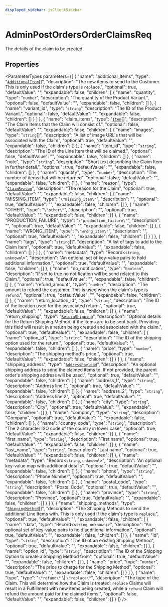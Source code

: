 ```yaml
---
displayed_sidebar: jsClientSidebar
---
```



# AdminPostOrdersOrderClaimsReq

The details of the claim to be created.

## Properties

<ParameterTypes parameters={[
  {
    "name": "additional_items",
    "type": "[`AdditionalItem`](internal.AdditionalItem-2.mdx)[]",
    "description": "The new items to send to the Customer. This is only used if the claim's type is `replace`.",
    "optional": true,
    "defaultValue": "",
    "expandable": false,
    "children": [
      {
        "name": "quantity",
        "type": "`number`",
        "description": "The quantity of the Product Variant.",
        "optional": false,
        "defaultValue": "",
        "expandable": false,
        "children": []
      },
      {
        "name": "variant_id",
        "type": "`string`",
        "description": "The ID of the Product Variant.",
        "optional": false,
        "defaultValue": "",
        "expandable": false,
        "children": []
      }
    ]
  },
  {
    "name": "claim_items",
    "type": "[`Item`](internal.Item-5.mdx)[]",
    "description": "The Claim Items that the Claim will consist of.",
    "optional": false,
    "defaultValue": "",
    "expandable": false,
    "children": [
      {
        "name": "images",
        "type": "`string`[]",
        "description": "A list of image URL's that will be associated with the Claim",
        "optional": true,
        "defaultValue": "",
        "expandable": false,
        "children": []
      },
      {
        "name": "item_id",
        "type": "`string`",
        "description": "The ID of the Line Item that will be claimed.",
        "optional": false,
        "defaultValue": "",
        "expandable": false,
        "children": []
      },
      {
        "name": "note",
        "type": "`string`",
        "description": "Short text describing the Claim Item in further detail.",
        "optional": true,
        "defaultValue": "",
        "expandable": false,
        "children": []
      },
      {
        "name": "quantity",
        "type": "`number`",
        "description": "The number of items that will be returned",
        "optional": false,
        "defaultValue": "",
        "expandable": false,
        "children": []
      },
      {
        "name": "reason",
        "type": "[`ClaimReason`](../enums/internal.internal.ClaimReason.mdx)",
        "description": "The reason for the Claim",
        "optional": true,
        "defaultValue": "",
        "expandable": false,
        "children": [
          {
            "name": "MISSING_ITEM",
            "type": "``\"missing_item\"``",
            "description": "",
            "optional": true,
            "defaultValue": "",
            "expandable": false,
            "children": []
          },
          {
            "name": "OTHER",
            "type": "``\"other\"``",
            "description": "",
            "optional": true,
            "defaultValue": "",
            "expandable": false,
            "children": []
          },
          {
            "name": "PRODUCTION_FAILURE",
            "type": "``\"production_failure\"``",
            "description": "",
            "optional": true,
            "defaultValue": "",
            "expandable": false,
            "children": []
          },
          {
            "name": "WRONG_ITEM",
            "type": "``\"wrong_item\"``",
            "description": "",
            "optional": true,
            "defaultValue": "",
            "expandable": false,
            "children": []
          }
        ]
      },
      {
        "name": "tags",
        "type": "`string`[]",
        "description": "A list of tags to add to the Claim Item",
        "optional": true,
        "defaultValue": "",
        "expandable": false,
        "children": []
      }
    ]
  },
  {
    "name": "metadata",
    "type": "Record<`string`, `unknown`\\>",
    "description": "An optional set of key-value pairs to hold additional information.",
    "optional": true,
    "defaultValue": "",
    "expandable": false,
    "children": []
  },
  {
    "name": "no_notification",
    "type": "`boolean`",
    "description": "If set to true no notification will be send related to this Claim.",
    "optional": true,
    "defaultValue": "",
    "expandable": false,
    "children": []
  },
  {
    "name": "refund_amount",
    "type": "`number`",
    "description": "The amount to refund the customer. This is used when the claim's type is `refund`.",
    "optional": true,
    "defaultValue": "",
    "expandable": false,
    "children": []
  },
  {
    "name": "return_location_id",
    "type": "`string`",
    "description": "The ID of the location used for the associated return.",
    "optional": true,
    "defaultValue": "",
    "expandable": false,
    "children": []
  },
  {
    "name": "return_shipping",
    "type": "[`ReturnShipping`](internal.ReturnShipping-3.mdx)",
    "description": "Optional details for the Return Shipping Method, if the items are to be sent back. Providing this field will result in a return being created and associated with the claim.",
    "optional": true,
    "defaultValue": "",
    "expandable": false,
    "children": [
      {
        "name": "option_id",
        "type": "`string`",
        "description": "The ID of the shipping option used for the return.",
        "optional": true,
        "defaultValue": "",
        "expandable": false,
        "children": []
      },
      {
        "name": "price",
        "type": "`number`",
        "description": "The shipping method's price.",
        "optional": true,
        "defaultValue": "",
        "expandable": false,
        "children": []
      }
    ]
  },
  {
    "name": "shipping_address",
    "type": "[`AddressPayload`](internal.AddressPayload.mdx)",
    "description": "An optional shipping address to send the claimed items to. If not provided, the parent order's shipping address will be used.",
    "optional": true,
    "defaultValue": "",
    "expandable": false,
    "children": [
      {
        "name": "address_1",
        "type": "`string`",
        "description": "Address line 1",
        "optional": true,
        "defaultValue": "",
        "expandable": false,
        "children": []
      },
      {
        "name": "address_2",
        "type": "`string`",
        "description": "Address line 2",
        "optional": true,
        "defaultValue": "",
        "expandable": false,
        "children": []
      },
      {
        "name": "city",
        "type": "`string`",
        "description": "City",
        "optional": true,
        "defaultValue": "",
        "expandable": false,
        "children": []
      },
      {
        "name": "company",
        "type": "`string`",
        "description": "Company",
        "optional": true,
        "defaultValue": "",
        "expandable": false,
        "children": []
      },
      {
        "name": "country_code",
        "type": "`string`",
        "description": "The 2 character ISO code of the country in lower case",
        "optional": true,
        "defaultValue": "",
        "expandable": false,
        "children": []
      },
      {
        "name": "first_name",
        "type": "`string`",
        "description": "First name",
        "optional": true,
        "defaultValue": "",
        "expandable": false,
        "children": []
      },
      {
        "name": "last_name",
        "type": "`string`",
        "description": "Last name",
        "optional": true,
        "defaultValue": "",
        "expandable": false,
        "children": []
      },
      {
        "name": "metadata",
        "type": "Record<`string`, `unknown`\\>",
        "description": "An optional key-value map with additional details",
        "optional": true,
        "defaultValue": "",
        "expandable": false,
        "children": []
      },
      {
        "name": "phone",
        "type": "`string`",
        "description": "Phone Number",
        "optional": true,
        "defaultValue": "",
        "expandable": false,
        "children": []
      },
      {
        "name": "postal_code",
        "type": "`string`",
        "description": "Postal Code",
        "optional": true,
        "defaultValue": "",
        "expandable": false,
        "children": []
      },
      {
        "name": "province",
        "type": "`string`",
        "description": "Province",
        "optional": true,
        "defaultValue": "",
        "expandable": false,
        "children": []
      }
    ]
  },
  {
    "name": "shipping_methods",
    "type": "[`ShippingMethod`](internal.ShippingMethod-2.mdx)[]",
    "description": "The Shipping Methods to send the additional Line Items with. This is only used if the claim's type is `replace`.",
    "optional": true,
    "defaultValue": "",
    "expandable": false,
    "children": [
      {
        "name": "data",
        "type": "Record<`string`, `unknown`\\>",
        "description": "An optional set of key-value pairs to hold additional information.",
        "optional": true,
        "defaultValue": "",
        "expandable": false,
        "children": []
      },
      {
        "name": "id",
        "type": "`string`",
        "description": "The ID of an existing Shipping Method",
        "optional": true,
        "defaultValue": "",
        "expandable": false,
        "children": []
      },
      {
        "name": "option_id",
        "type": "`string`",
        "description": "The ID of the Shipping Option to create a Shipping Method from",
        "optional": true,
        "defaultValue": "",
        "expandable": false,
        "children": []
      },
      {
        "name": "price",
        "type": "`number`",
        "description": "The price to charge for the Shipping Method",
        "optional": true,
        "defaultValue": "",
        "expandable": false,
        "children": []
      }
    ]
  },
  {
    "name": "type",
    "type": "``\"refund\"`` \\| ``\"replace\"``",
    "description": "The type of the Claim. This will determine how the Claim is treated: `replace` Claims will result in a Fulfillment with new items being created, while a `refund` Claim will refund the amount paid for the claimed items.",
    "optional": false,
    "defaultValue": "",
    "expandable": false,
    "children": []
  }
]} />
